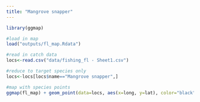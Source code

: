 ```yaml
---
title: "Mangrove snapper"
---
```


```r
library(ggmap)

#load in map
load("outputs/fl_map.Rdata")

#read in catch data
locs<-read.csv("data/fishing_fl - Sheet1.csv")

#reduce to target species only
locs<-locs[locs$name=="Mangrove snapper",]

#map with species points
ggmap(fl_map) + geom_point(data=locs, aes(x=long, y=lat), color="black", fill="pink", size=2, pch=21 ,alpha=0.5)
```